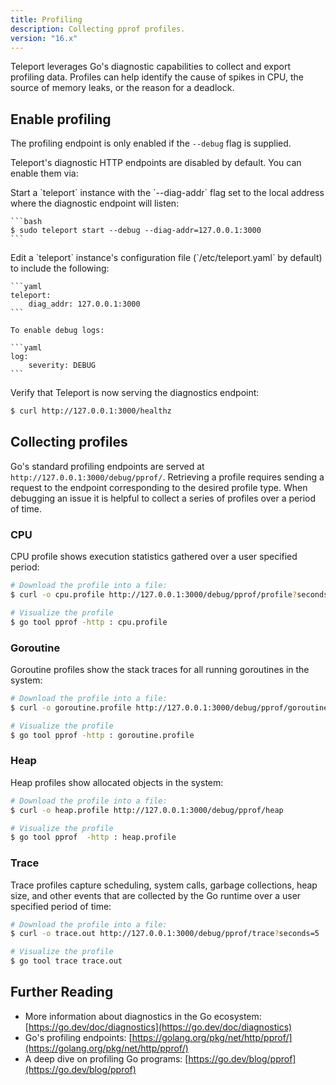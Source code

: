 ```yaml
---
title: Profiling
description: Collecting pprof profiles.
version: "16.x"
---
```


Teleport leverages Go's diagnostic capabilities to collect and export
profiling data. Profiles can help identify the cause of spikes in CPU,
the source of memory leaks, or the reason for a deadlock.

## Enable profiling

The profiling endpoint is only enabled if the `--debug` flag is supplied.

Teleport's diagnostic HTTP endpoints are disabled by default. You can enable
them via:

<Tabs>
  <Tab title="Command line">
    Start a `teleport` instance with the `--diag-addr` flag set to the local
    address where the diagnostic endpoint will listen:

    ```bash
    $ sudo teleport start --debug --diag-addr=127.0.0.1:3000
    ```
  </Tab>

  <Tab title="Config file">
    Edit a `teleport` instance's configuration file (`/etc/teleport.yaml` by
    default) to include the following:

    ```yaml
    teleport:
        diag_addr: 127.0.0.1:3000
    ```

    To enable debug logs:

    ```yaml
    log:
        severity: DEBUG
    ```
  </Tab>
</Tabs>

<Accordion title="Ensure you can connect to the diagnostic endpoint">
  Verify that Teleport is now serving the diagnostics endpoint:

  ```bash
  $ curl http://127.0.0.1:3000/healthz
  ```
</Accordion>

## Collecting profiles

Go's standard profiling endpoints are served at `http://127.0.0.1:3000/debug/pprof/`.
Retrieving a profile requires sending a request to the endpoint corresponding
to the desired profile type. When debugging an issue it is helpful to collect
a series of profiles over a period of time.

### CPU

CPU profile shows execution statistics gathered over a user specified period:

```bash
# Download the profile into a file:
$ curl -o cpu.profile http://127.0.0.1:3000/debug/pprof/profile?seconds=30

# Visualize the profile
$ go tool pprof -http : cpu.profile
```

### Goroutine

Goroutine profiles show the stack traces for all running goroutines in the system:

```bash
# Download the profile into a file:
$ curl -o goroutine.profile http://127.0.0.1:3000/debug/pprof/goroutine

# Visualize the profile
$ go tool pprof -http : goroutine.profile
```

### Heap

Heap profiles show allocated objects in the system:

```bash
# Download the profile into a file:
$ curl -o heap.profile http://127.0.0.1:3000/debug/pprof/heap

# Visualize the profile
$ go tool pprof  -http : heap.profile
```

### Trace

Trace profiles capture scheduling, system calls, garbage collections, heap size, and other events that are collected by the Go runtime
over a user specified period of time:

```bash
# Download the profile into a file:
$ curl -o trace.out http://127.0.0.1:3000/debug/pprof/trace?seconds=5

# Visualize the profile
$ go tool trace trace.out
```

## Further Reading

- More information about diagnostics in the Go ecosystem: [https://go.dev/doc/diagnostics](https://go.dev/doc/diagnostics)
- Go's profiling endpoints: [https://golang.org/pkg/net/http/pprof/](https://golang.org/pkg/net/http/pprof/)
- A deep dive on profiling Go programs: [https://go.dev/blog/pprof](https://go.dev/blog/pprof)
